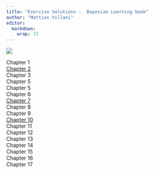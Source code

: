 ```yaml
---
title: "Exercise Solutions -  Bayesian Learning book"
author: "Mattias Villani"
editor: 
  markdown: 
    wrap: 72
---
```


![](figs/linocut_mountaintops.png)

Chapter 1<br> [Chapter 2](/exercises/ch2solutions.qmd)<br>
Chapter 3<br> Chapter 5<br>
Chapter 5<br> Chapter 6<br>
[Chapter 7](/exercises/ch7solutions.qmd)<br> Chapter 8<br>
Chapter 9<br> [Chapter 10](/exercises/ch10solutions.qmd)<br>
Chapter 11<br> Chapter 12<br>
Chapter 13<br> Chapter 14<br>
Chapter 15<br> Chapter 16<br>
Chapter 17
